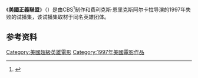 {{Infobox Film
| name           = 美國正義聯盟
| original_name  = {{lang|en|''Justice League of America''}}
| image          = 
| image_size     = 
| caption        = 
| director       = [[Félix_Enríquez_Alcalá|Félix Enríquez Alcalá]]
| producer       = Larry Rapaport	
| writer         = Lorne Cameron<br/>[[David_Hoselton|David Hoselton]]
| starring       = [[Matthew_Settle|Matthew Settle]]<br/>Kimberly Oja<br/>[[John_Kassir|John Kassir]]<br/>[[Michelle_Hurd|Michelle Hurd]]<br/>Kenny Johnston<br/>[[David_Krumholtz|David Krumholtz]]<br/>[[Elisa_Donovan|Elisa Donovan]]<br/>[[Ron_Pearson|Ron Pearson]]<br/>[[David_Ogden_Stiers|David Ogden Stiers]]<br/>[[Miguel_Ferrer|Miguel Ferrer]]<br/>Robert Gallo<br/>Nick DeMauro<br/>Jason Weissbrod<br/>Brian Sampson<br/>Mary Ann Schmidt
| music          = [[John_Debney|John Debney]]<br/>James Raymond
| cinematography = Barry Wilson
| editing        = Ed Rothkowitz
| distributor    = 
| released       = 1997
| runtime        = 86分钟
| country        = 美国
| language       = 英语
| budget         = 
| gross          = 
| preceded_by    = 
| followed_by    = 
}}

《'''美國正義聯盟'''》（{{lang-en|''Justice League of America''}}）是由CBS<ref>{{cite web|url=http://www.roguecinema.com/article1036.html|title=Rogue Cinema - Justice League of America (1997) - By Jonathon Pernisek|publisher=www.roguecinema.com|accessdate=2008-01-08|deadurl=yes|archiveurl=https://web.archive.org/web/20101130035906/http://roguecinema.com/article1036.html|archivedate=2010-11-30}}</ref>制作和费利克斯·恩里克斯阿尔卡拉导演的1997年失败的试播集，该试播集取材于同名英雄团体。

==参考资料==
{{reflist}}

{{正義聯盟}}
{{DC漫畫電視劇}}

[[Category:美國超級英雄電影|Category:美國超級英雄電影]]
[[Category:1997年美國電影作品|Category:1997年美國電影作品]]